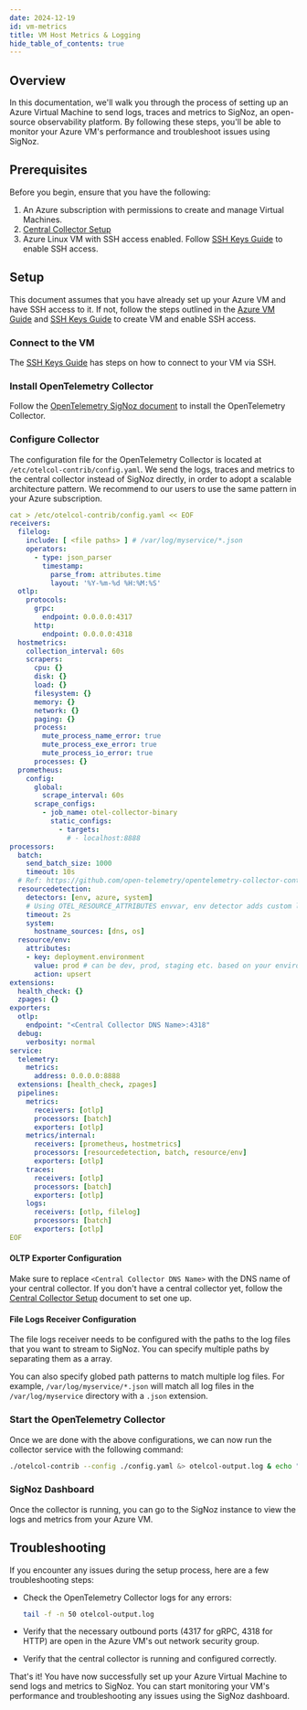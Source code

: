 ```yaml
---
date: 2024-12-19
id: vm-metrics
title: VM Host Metrics & Logging
hide_table_of_contents: true
---
```


## Overview

In this documentation, we'll walk you through the process of setting up an Azure Virtual Machine to send logs, traces and metrics to SigNoz, an open-source 
observability platform. By following these steps, you'll be able to monitor your Azure VM's performance and troubleshoot issues using SigNoz.

<Tabs entityName="plans">
<TabItem value="signoz-cloud" label="SigNoz Cloud" default>

## Prerequisites

Before you begin, ensure that you have the following:

1. An Azure subscription with permissions to create and manage Virtual Machines.
2. [Central Collector Setup](../../bootstrapping/collector-setup)
3. Azure Linux VM with SSH access enabled. Follow [SSH Keys Guide](https://learn.microsoft.com/en-us/azure/virtual-machines/ssh-keys-portal) to enable SSH access.

## Setup

This document assumes that you have already set up your Azure VM and have SSH access to it. If not, follow the steps outlined in the [Azure VM Guide](https://learn.microsoft.com/en-us/azure/virtual-machines/linux/quick-create-portal?tabs=ubuntu#create-virtual-machine) and [SSH Keys Guide](https://learn.microsoft.com/en-us/azure/virtual-machines/ssh-keys-portal) to create VM and enable SSH access.

### Connect to the VM
The [SSH Keys Guide](https://learn.microsoft.com/en-us/azure/virtual-machines/ssh-keys-portal#connect-to-the-vm) has steps on how to connect to your VM via SSH.

### Install OpenTelemetry Collector

Follow the [OpenTelemetry SigNoz document](https://signoz.io/docs/tutorial/opentelemetry-binary-usage-in-virtual-machine/) to install the OpenTelemetry Collector. 

### Configure Collector

The configuration file for the OpenTelemetry Collector is located at `/etc/otelcol-contrib/config.yaml`. We send the logs, traces and metrics to the central 
collector instead of SigNoz directly, in order to adopt a scalable architecture pattern. We recommend to our users to use the same pattern in your Azure 
subscription.

```yaml
cat > /etc/otelcol-contrib/config.yaml << EOF
receivers:
  filelog:
    include: [ <file paths> ] # /var/log/myservice/*.json 
    operators:
      - type: json_parser
        timestamp:
          parse_from: attributes.time
          layout: '%Y-%m-%d %H:%M:%S'
  otlp:
    protocols:
      grpc:
        endpoint: 0.0.0.0:4317
      http:
        endpoint: 0.0.0.0:4318
  hostmetrics:
    collection_interval: 60s
    scrapers:
      cpu: {}
      disk: {}
      load: {}
      filesystem: {}
      memory: {}
      network: {}
      paging: {}
      process:
        mute_process_name_error: true
        mute_process_exe_error: true
        mute_process_io_error: true
      processes: {}
  prometheus:
    config:
      global:
        scrape_interval: 60s
      scrape_configs:
        - job_name: otel-collector-binary
          static_configs:
            - targets:
              # - localhost:8888
processors:
  batch:
    send_batch_size: 1000
    timeout: 10s
  # Ref: https://github.com/open-telemetry/opentelemetry-collector-contrib/blob/main/processor/resourcedetectionprocessor/README.md
  resourcedetection:
    detectors: [env, azure, system] 
    # Using OTEL_RESOURCE_ATTRIBUTES envvar, env detector adds custom labels.
    timeout: 2s
    system:
      hostname_sources: [dns, os] 
  resource/env:
    attributes:
    - key: deployment.environment
      value: prod # can be dev, prod, staging etc. based on your environment
      action: upsert
extensions:
  health_check: {}
  zpages: {}
exporters:
  otlp:
    endpoint: "<Central Collector DNS Name>:4318"
  debug:
    verbosity: normal
service:
  telemetry:
    metrics:
      address: 0.0.0.0:8888
  extensions: [health_check, zpages]
  pipelines:
    metrics:
      receivers: [otlp]
      processors: [batch]
      exporters: [otlp]
    metrics/internal:
      receivers: [prometheus, hostmetrics]
      processors: [resourcedetection, batch, resource/env]
      exporters: [otlp]
    traces:
      receivers: [otlp]
      processors: [batch]
      exporters: [otlp]
    logs:
      receivers: [otlp, filelog]
      processors: [batch]
      exporters: [otlp]
EOF
```

#### OLTP Exporter Configuration
Make sure to replace `<Central Collector DNS Name>` with the DNS name of your central collector. If you don't have a central collector yet, follow the 
[Central Collector Setup](../../bootstrapping/collector-setup) document to set one up.

#### File Logs Receiver Configuration
The file logs receiver needs to be configured with the paths to the log files that you want to stream to SigNoz. You can specify multiple paths by separating them as a array.

You can also specify globed path patterns to match multiple log files. For example, `/var/log/myservice/*.json` will match all log files in the `/var/log/myservice` directory with a `.json` extension.

### Start the OpenTelemetry Collector

Once we are done with the above configurations, we can now run the collector service with the following command:

```bash
./otelcol-contrib --config ./config.yaml &> otelcol-output.log & echo "$!" > otel-pid
```

### SigNoz Dashboard

Once the collector is running, you can go to the SigNoz instance to view the logs and metrics from your Azure VM.


## Troubleshooting

If you encounter any issues during the setup process, here are a few troubleshooting steps:

- Check the OpenTelemetry Collector logs for any errors:
    
    ```bash
    tail -f -n 50 otelcol-output.log 
    ```
- Verify that the necessary outbound ports (4317 for gRPC, 4318 for HTTP) are open in the Azure VM's out network security group.
- Verify that the central collector is running and configured correctly.

That's it! You have now successfully set up your Azure Virtual Machine to send logs and metrics to SigNoz. You can start monitoring your VM's performance and troubleshooting any issues using the SigNoz dashboard.

</TabItem>
</Tabs>